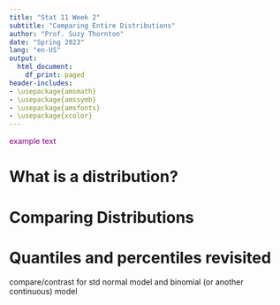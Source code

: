 ```yaml
---
title: "Stat 11 Week 2"
subtitle: "Comparing Entire Distributions" 
author: "Prof. Suzy Thornton"
date: "Spring 2023"
lang: "en-US"
output:
  html_document:
    df_print: paged
header-includes:
- \usepackage{amsmath}
- \usepackage{amssymb}
- \usepackage{amsfonts}
- \usepackage{xcolor}
---
```


<span style="color:purple">example text</span>




# What is a distribution? 


# Comparing Distributions 


# Quantiles and percentiles revisited 

compare/contrast for std normal model and binomial (or another continuous) model 